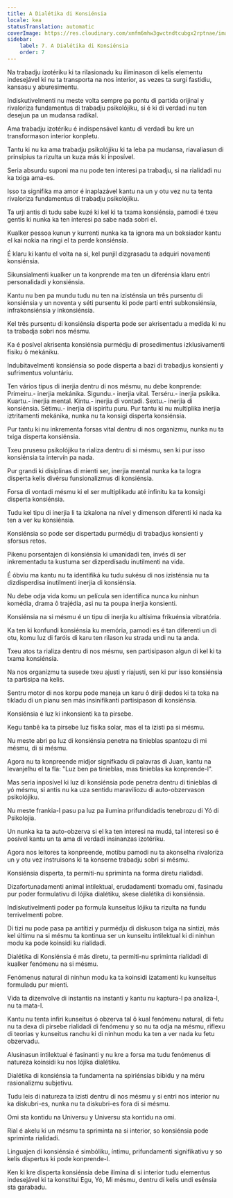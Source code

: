 ```yaml
---
title: A Dialétika di Konsiénsia
locale: kea
statusTranslation: automatic
coverImage: https://res.cloudinary.com/xmfm6mhw3gwctndtcubgx2rptnae/image/upload/v1741354419/small_cover_la_gran_rebelion_28716e29d2.webp
sidebar:
    label: 7. A Dialétika di Konsiénsia
    order: 7
---
```

Na trabadju izotériku ki ta rilasionadu ku iliminason di kelis elementu indesejável ki nu ta transporta na nos interior, as vezes ta surgi fastidiu, kansasu y aburesimentu.

Indiskutivelmenti nu meste volta sempre pa pontu di partida orijinal y rivaloriza fundamentus di trabadju psikolójiku, si é ki di verdadi nu ten desejun pa un mudansa radikal.

Ama trabadju izotériku é indispensável kantu di verdadi bu kre un transformason interior konpletu.

Tantu ki nu ka ama trabadju psikolójiku ki ta leba pa mudansa, riavaliasun di prinsípius ta rizulta un kuza más ki inposível.

Seria absurdu suponi ma nu pode ten interesi pa trabadju, si na rialidadi nu ka txiga ama-es.

Isso ta signifika ma amor é inaplazável kantu na un y otu vez nu ta tenta rivaloriza fundamentus di trabadju psikolójiku.

Ta urji antis di tudu sabe kuzé ki kel ki ta txama konsiénsia, pamodi é txeu gentis ki nunka ka ten interesi pa sabe nada sobri el.

Kualker pessoa kunun y kurrenti nunka ka ta ignora ma un boksiador kantu el kai nokia na ringi el ta perde konsiénsia.

É klaru ki kantu el volta na si, kel punjil dizgrasadu ta adquiri novamenti konsiénsia.

Sikunsialmenti kualker un ta konprende ma ten un diferénsia klaru entri personalidadi y konsiénsia.

Kantu nu ben pa mundu tudu nu ten na izisténsia un três pursentu di konsiénsia y un noventa y séti pursentu ki pode parti entri subkonsiénsia, infrakonsiénsia y inkonsiénsia.

Kel três pursentu di konsiénsia disperta pode ser akrisentadu a medida ki nu ta trabadja sobri nos mésmu.

Ka é posível akrisenta konsiénsia purmédju di prosedimentus izklusivamenti físiku ô mekániku.

Indubitavelmenti konsiénsia so pode disperta a bazi di trabadjus konsienti y sufrimentus voluntáriu.

Ten vários tipus di inerjia dentru di nos mésmu, nu debe konprende: Primeiru.- inerjia mekánika. Sigundu.- inerjia vital. Terséru.- inerjia psíkika. Kuartu.- inerjia mental. Kintu.- inerjia di vontadi. Sextu.- inerjia di konsiénsia. Sétimu.- inerjia di ispiritu puru. Pur tantu ki nu multiplika inerjia iztritamenti mekánika, nunka nu ta konsigi disperta konsiénsia.

Pur tantu ki nu inkrementa forsas vital dentru di nos organizmu, nunka nu ta txiga disperta konsiénsia.

Txeu prusesu psikolójiku ta rializa dentru di si mésmu, sen ki pur isso konsiénsia ta intervín pa nada.

Pur grandi ki disiplinas di mienti ser, inerjia mental nunka ka ta logra disperta kelis divérsu funsionalizmus di konsiénsia.

Forsa di vontadi mésmu ki el ser multiplikadu até infinitu ka ta konsigi disperta konsiénsia.

Tudu kel tipu di inerjia li ta izkalona na nível y dimenson diferenti ki nada ka ten a ver ku konsiénsia.

Konsiénsia so pode ser dispertadu purmédju di trabadjus konsienti y sforsus retos.

Pikenu porsentajen di konsiénsia ki umanidadi ten, invés di ser inkrementadu ta kustuma ser dizperdísadu inutilmenti na vida.

É óbviu ma kantu nu ta identifiká ku tudu sukésu di nos izisténsia nu ta dizdisperdisa inutilmenti inerjia di konsiénsia.

Nu debe odja vida komu un película sen identifica nunca ku ninhun komédia, drama ô trajédia, asi nu ta poupa inerjia konsienti.

Konsiénsia na si mésmu é un tipu di inerjia ku altísima frikuénsia vibratória.

Ka ten ki konfundi konsiénsia ku memória, pamodi es é tan diferenti un di otu, komu luz di faróis di karu ten rilason ku strada undi nu ta anda.

Txeu atos ta rializa dentru di nos mésmu, sen partisipason algun di kel ki ta txama konsiénsia.

Na nos organizmu ta susede txeu ajusti y riajusti, sen ki pur isso konsiénsia ta partisipa na kelis.

Sentru motor di nos korpu pode maneja un karu ô diriji dedos ki ta toka na tikladu di un pianu sen más insinifikanti partisipason di konsiénsia.

Konsiénsia é luz ki inkonsienti ka ta pirsebe.

Kegu tanbê ka ta pirsebe luz físika solar, mas el ta izisti pa si mésmu.

Nu meste abri pa luz di konsiénsia penetra na tinieblas spantozu di mi mésmu, di si mésmu.

Agora nu ta konpreende midjor signifkadu di palavras di Juan, kantu na Ievanjelhu el ta fla: "Luz ben pa tinieblas, mas tinieblas ka konprende-l".

Mas seria inposível ki luz di konsiénsia pode penetra dentru di tinieblas di yó mésmu, si antis nu ka uza sentidu maraviliozu di auto-obzervason psikolójiku.

Nu meste frankia-l pasu pa luz pa ilumina prifundidadis tenebrozu di Yó di Psikolojia.

Un nunka ka ta auto-obzerva si el ka ten interesi na mudá, tal interesi so é posível kantu un ta ama di verdadi insinanzas izotériku.

Agora nos leitores ta konpreende, motibu pamodi nu ta akonselha rivaloriza un y otu vez instruisons ki ta konserne trabadju sobri si mésmu.

Konsiénsia disperta, ta permiti-nu spriminta na forma diretu rialidadi.

Dizafortunadamenti animal intilektual, erudadamenti txomadu omi, fasinadu pur poder formulativu di lójika dialétiku, skese dialétika di konsiénsia.

Indiskutivelmenti poder pa formula kunseitus lójiku ta rizulta na fundu terrivelmenti pobre.

Di tizi nu pode pasa pa antítizi y purmédju di diskuson txiga na síntizi, más kel últimu na si mésmu ta kontinua ser un kunseitu intilektual ki di ninhun modu ka pode koinsidi ku rialidadi.

Dialétika di Konsiénsia é más diretu, ta permiti-nu spriminta rialidadi di kualker fenómenu na si mésmu.

Fenómenus natural di ninhun modu ka ta koinsidi izatamenti ku kunseitus formuladu pur mienti.

Vida ta dizenvolve di instantis na instanti y kantu nu kaptura-l pa analiza-l, nu ta mata-l.

Kantu nu tenta infiri kunseitus ó obzerva tal ô kual fenómenu natural, di fetu nu ta dexa di pirsebe rialidadi di fenómenu y so nu ta odja na mésmu, riflexu di teorias y kunseitus ranchu ki di ninhun modu ka ten a ver nada ku fetu obzervadu.

Alusinasun intilektual é fasinanti y nu kre a forsa ma tudu fenómenus di natureza koinsidi ku nos lójika dialétiku.

Dialétika di konsiénsia ta fundamenta na spiriénsias bibidu y na méru rasionalizmu subjetivu.

Tudu leis di natureza ta izisti dentru di nos mésmu y si entri nos interior nu ka diskubri-es, nunka nu ta diskubri-es fora di si mésmu.

Omi sta kontidu na Universu y Universu sta kontidu na omi.

Rial é akelu ki un mésmu ta spriminta na si interior, so konsiénsia pode spriminta rialidadi.

Linguajen di konsiénsia é simbóliku, íntimu, prifundamenti signifikativu y so kelis dispertus ki pode konprende-l.

Ken ki kre disperta konsiénsia debe ilimina di si interior tudu elementus indesejável ki ta konstitui Egu, Yó, Mi mésmu, dentru di kelis undi esénsia sta garabadu.
